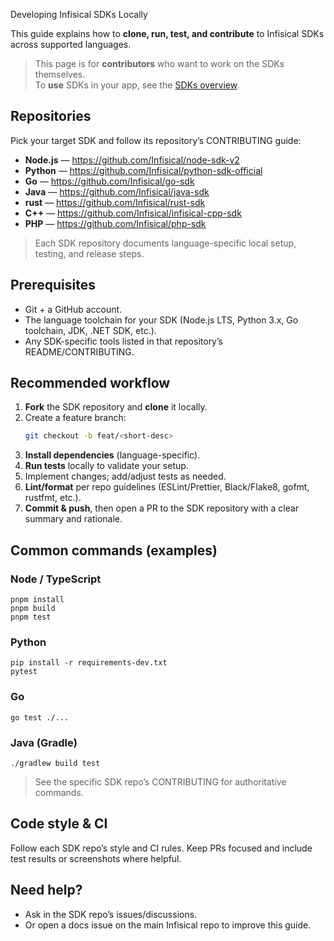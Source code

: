 Developing Infisical SDKs Locally

This guide explains how to **clone, run, test, and contribute** to Infisical SDKs across supported languages.

> This page is for **contributors** who want to work on the SDKs themselves.  
> To **use** SDKs in your app, see the [SDKs overview](../../sdks/overview.mdx).

## Repositories

Pick your target SDK and follow its repository’s CONTRIBUTING guide:

- **Node.js** — https://github.com/Infisical/node-sdk-v2
- **Python** —  https://github.com/Infisical/python-sdk-official
- **Go** —  https://github.com/Infisical/go-sdk
- **Java** — https://github.com/Infisical/java-sdk
- **rust** — https://github.com/Infisical/rust-sdk 
- **C++** — https://github.com/Infisical/infisical-cpp-sdk
- **PHP** — https://github.com/Infisical/php-sdk


> Each SDK repository documents language-specific local setup, testing, and release steps.

## Prerequisites

- Git + a GitHub account.
- The language toolchain for your SDK (Node.js LTS, Python 3.x, Go toolchain, JDK, .NET SDK, etc.).
- Any SDK-specific tools listed in that repository’s README/CONTRIBUTING.

## Recommended workflow

1. **Fork** the SDK repository and **clone** it locally.  
2. Create a feature branch:
   ```bash
   git checkout -b feat/<short-desc>
   ```
3. **Install dependencies** (language-specific).  
4. **Run tests** locally to validate your setup.  
5. Implement changes; add/adjust tests as needed.  
6. **Lint/format** per repo guidelines (ESLint/Prettier, Black/Flake8, gofmt, rustfmt, etc.).  
7. **Commit & push**, then open a PR to the SDK repository with a clear summary and rationale.

## Common commands (examples)

### Node / TypeScript
```
pnpm install
pnpm build
pnpm test
```

### Python
```
pip install -r requirements-dev.txt
pytest
```

### Go
```
go test ./...
```

### Java (Gradle)
```
./gradlew build test
```

> See the specific SDK repo’s CONTRIBUTING for authoritative commands.

## Code style & CI
Follow each SDK repo’s style and CI rules. Keep PRs focused and include test results or screenshots where helpful.

## Need help?
- Ask in the SDK repo’s issues/discussions.
- Or open a docs issue on the main Infisical repo to improve this guide.

